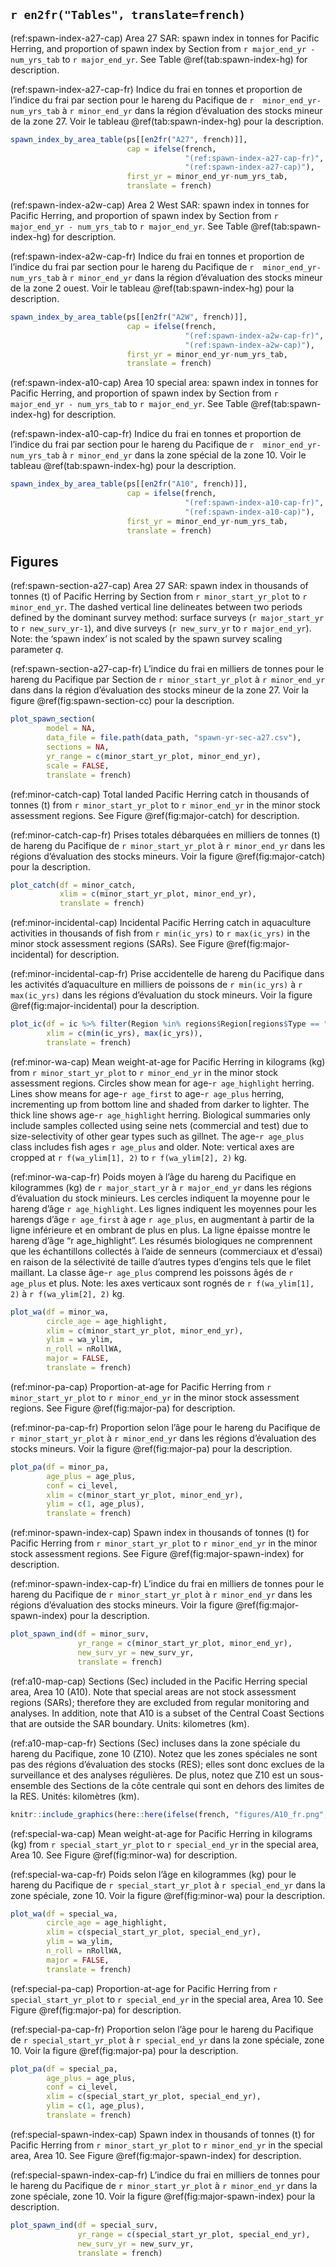 \afterpage{\clearpage}

\needspace{0.35\textheight}

## `r en2fr("Tables", translate=french)`

(ref:spawn-index-a27-cap) Area 27 SAR: 
spawn index in tonnes for Pacific Herring, and
proportion of  spawn index by Section 
from `r major_end_yr - num_yrs_tab` to `r major_end_yr`.
See Table \@ref(tab:spawn-index-hg) for description.

(ref:spawn-index-a27-cap-fr) Indice du frai en tonnes et
proportion de l’indice du frai par section pour
le hareng du Pacifique de `r  minor_end_yr-num_yrs_tab` à `r minor_end_yr` dans la
région d’évaluation des stocks mineur de la zone 27.
Voir le tableau \@ref(tab:spawn-index-hg) pour la description.

```r
spawn_index_by_area_table(ps[[en2fr("A27", french)]],
                          cap = ifelse(french,
                                       "(ref:spawn-index-a27-cap-fr)",
                                       "(ref:spawn-index-a27-cap)"),
                          first_yr = minor_end_yr-num_yrs_tab,
                          translate = french)
```

\afterpage{\clearpage}

(ref:spawn-index-a2w-cap) Area 2 West SAR: 
spawn index in tonnes for Pacific Herring, and
proportion of  spawn index by Section
from `r major_end_yr - num_yrs_tab` to `r major_end_yr`.
See Table \@ref(tab:spawn-index-hg) for description.

(ref:spawn-index-a2w-cap-fr) Indice du frai en tonnes et
proportion de l’indice du frai par section pour
le hareng du Pacifique de `r  minor_end_yr-num_yrs_tab` à `r minor_end_yr` dans la
région d’évaluation des stocks mineur de la zone 2 ouest.
Voir le tableau \@ref(tab:spawn-index-hg) pour la description.

\needspace{0.35\textheight}

```r
spawn_index_by_area_table(ps[[en2fr("A2W", french)]],
                          cap = ifelse(french,
                                       "(ref:spawn-index-a2w-cap-fr)",
                                       "(ref:spawn-index-a2w-cap)"),
                          first_yr = minor_end_yr-num_yrs_tab,
                          translate = french)
```

(ref:spawn-index-a10-cap) Area 10 special area: 
spawn index in tonnes for Pacific Herring, and
proportion of  spawn index by Section 
from `r major_end_yr - num_yrs_tab` to `r major_end_yr`.
See Table \@ref(tab:spawn-index-hg) for description.

(ref:spawn-index-a10-cap-fr) Indice du frai en tonnes et
proportion de l’indice du frai par section pour
le hareng du Pacifique de `r  minor_end_yr-num_yrs_tab` à `r minor_end_yr` dans la
zone spécial de la zone 10.
Voir le tableau \@ref(tab:spawn-index-hg) pour la description.

\needspace{0.35\textheight}

```r
spawn_index_by_area_table(ps[[en2fr("A10", french)]],
                          cap = ifelse(french,
                                       "(ref:spawn-index-a10-cap-fr)",
                                       "(ref:spawn-index-a10-cap)"),
                          first_yr = minor_end_yr-num_yrs_tab,
                          translate = french)
```

\afterpage{\clearpage}

## Figures

(ref:spawn-section-a27-cap) Area 27 SAR: spawn index in
thousands of tonnes (t) of Pacific Herring by Section
from `r minor_start_yr_plot` to `r minor_end_yr`.
The dashed vertical line delineates between two periods
defined by the dominant survey method:
surface surveys (`r major_start_yr` to `r new_surv_yr-1`), and
dive surveys (`r new_surv_yr` to `r major_end_yr`).
Note: the 'spawn index' is not scaled by the spawn survey scaling parameter $q$.

(ref:spawn-section-a27-cap-fr) L’indice du frai
en milliers de tonnes pour le hareng du Pacifique par Section de
`r minor_start_yr_plot` à `r minor_end_yr` dans dans la
région d’évaluation des stocks mineur de la zone 27.
Voir la figure \@ref(fig:spawn-section-cc) pour la description.

```r
plot_spawn_section(
        model = NA,
        data_file = file.path(data_path, "spawn-yr-sec-a27.csv"),
        sections = NA,
        yr_range = c(minor_start_yr_plot, minor_end_yr),
        scale = FALSE,
        translate = french)
```

(ref:minor-catch-cap) Total landed Pacific Herring catch in thousands of tonnes (t)
from `r minor_start_yr_plot` to `r minor_end_yr` in the minor stock assessment regions.
See Figure \@ref(fig:major-catch) for description.

(ref:minor-catch-cap-fr) Prises totales débarquées en
milliers de tonnes (t) de hareng du Pacifique de
`r minor_start_yr_plot` à `r minor_end_yr` dans
les régions d’évaluation des stocks mineurs.
Voir la figure \@ref(fig:major-catch) pour la description.

```r
plot_catch(df = minor_catch,
           xlim = c(minor_start_yr_plot, minor_end_yr),
           translate = french)
```

(ref:minor-incidental-cap) Incidental Pacific Herring catch
in aquaculture activities in thousands of fish from
`r min(ic_yrs)` to `r max(ic_yrs)` in the minor stock assessment regions (SARs).
See Figure \@ref(fig:major-incidental) for description.

(ref:minor-incidental-cap-fr) Prise accidentelle de hareng du Pacifique dans les
activités d'aquaculture en milliers de poissons de `r min(ic_yrs)` à 
`r max(ic_yrs)` dans les régions d'évaluation du stock mineurs.
Voir la figure \@ref(fig:major-incidental) pour la description.

```r
plot_ic(df = ic %>% filter(Region %in% regions$Region[regions$Type == "Minor"]),
        xlim = c(min(ic_yrs), max(ic_yrs)),
        translate = french)
```

(ref:minor-wa-cap) Mean weight-at-age for Pacific Herring in kilograms (kg) 
from `r minor_start_yr_plot` to `r minor_end_yr` in the minor stock assessment regions.
Circles show mean for age-`r age_highlight` herring.
Lines show means for age-`r age_first` to age-`r age_plus` herring, incrementing up from bottom line and shaded from darker to lighter.
The thick line shows age-`r age_highlight` herring.
Biological summaries only include samples collected using seine nets (commercial and test)
due to size-selectivity of other gear types such as gillnet.
The age-`r age_plus` class includes fish ages `r age_plus` and older.
Note: vertical axes are cropped at `r f(wa_ylim[1], 2)` to `r f(wa_ylim[2], 2)` kg.

(ref:minor-wa-cap-fr) Poids moyen à l'âge du hareng du Pacifique en kilogrammes (kg)
de `r major_start_yr` à `r major_end_yr` dans les régions d'évaluation du stock minieurs.
Les cercles indiquent la moyenne pour le hareng d'âge `r age_highlight`.
Les lignes indiquent les moyennes pour les harengs d'âge `r age_first` à age `r age_plus`, en augmentant à partir de la ligne inférieure et en ombrant de plus en plus.
La ligne épaisse montre le hareng d'âge "r age_highlight".
Les résumés biologiques ne comprennent que les échantillons collectés à l'aide de senneurs (commerciaux et d'essai)
en raison de la sélectivité de taille d'autres types d'engins tels que le filet maillant.
La classe âge-`r age_plus` comprend les poissons âgés de `r age_plus` et plus.
Note: les axes verticaux sont rognés de `r f(wa_ylim[1], 2)` à `r f(wa_ylim[2], 2)` kg.

```r
plot_wa(df = minor_wa,
        circle_age = age_highlight,
        xlim = c(minor_start_yr_plot, minor_end_yr),
        ylim = wa_ylim,
        n_roll = nRollWA,
        major = FALSE,
        translate = french)
```

(ref:minor-pa-cap) Proportion-at-age for Pacific Herring from
`r minor_start_yr_plot` to `r minor_end_yr` in the minor stock assessment regions.
See Figure \@ref(fig:major-pa) for description.

(ref:minor-pa-cap-fr) Proportion selon l’âge
pour le hareng du Pacifique de `r minor_start_yr_plot` à `r minor_end_yr`
dans les régions d’évaluation des stocks mineurs.
Voir la figure \@ref(fig:major-pa) pour la description.

```r
plot_pa(df = minor_pa,
        age_plus = age_plus,
        conf = ci_level,
        xlim = c(minor_start_yr_plot, minor_end_yr),
        ylim = c(1, age_plus),
        translate = french)

```

(ref:minor-spawn-index-cap) Spawn index in thousands of tonnes (t) for Pacific Herring from `r minor_start_yr_plot` to `r minor_end_yr`
in the minor stock assessment regions.
See Figure \@ref(fig:major-spawn-index) for description.

(ref:minor-spawn-index-cap-fr) L’indice du frai en milliers
de tonnes pour le hareng du Pacifique de `r minor_start_yr_plot` à `r minor_end_yr`
dans les régions d’évaluation des stocks mineurs.
Voir la figure \@ref(fig:major-spawn-index) pour la description.

```r
plot_spawn_ind(df = minor_surv,
               yr_range = c(minor_start_yr_plot, minor_end_yr),
               new_surv_yr = new_surv_yr,
               translate = french)
```

(ref:a10-map-cap) Sections (Sec) included in the Pacific Herring special area,
Area 10 (A10).
Note that special areas are not stock assessment regions (SARs);
therefore they are excluded from regular monitoring and analyses.
In addition, note that A10 is a subset of the Central Coast Sections that are
outside the SAR boundary.
Units: kilometres (km).

(ref:a10-map-cap-fr) Sections (Sec) incluses dans la zone spéciale
du hareng du Pacifique, zone 10 (Z10).
Notez que les zones spéciales ne sont pas des régions d'évaluation des stocks (RES);
elles sont donc exclues de la surveillance et des analyses régulières.
De plus, notez que Z10 est un sous-ensemble des Sections de la côte centrale
qui sont en dehors des limites de la RES.
Unités: kilomètres (km).

```r
knitr::include_graphics(here::here(ifelse(french, "figures/A10_fr.png", "figures/A10.png")))
```

<!-- (ref:special-catch-cap) Time series of total landed Pacific Herring catch in -->
<!-- thousands of tonnes (t) from `r special_start_yr_plot` to `r special_end_yr` -->
<!-- in the special area, Area 10. -->
<!-- See Figure \@ref(fig:major-catch) for description. -->

<!-- (ref:special-catch-cap-fr) Série chronologique des prises totales débarquées -->
<!-- en milliers de tonnes (t) de hareng du Pacifique de -->
<!-- `r special_start_yr_plot` à `r special_end_yr` -->
<!-- dans la zone spéciale, zone 10. -->
<!-- Voir la figure \@ref(fig:major-catch) pour la description. -->

<!-- ```{r special-catch, fig.asp = 0.7, fig.cap = ifelse(french, "(ref:special-catch-cap-fr)", "(ref:special-catch-cap)"), fig.width = 3.25, out.width = ".55\\linewidth"} -->
<!-- plot_catch(df = special_catch, -->
<!--            xlim = c(special_start_yr_plot, special_end_yr), -->
<!--            translate = french) -->
<!-- ``` -->

(ref:special-wa-cap) Mean weight-at-age for Pacific Herring in kilograms (kg) 
from `r special_start_yr_plot` to `r special_end_yr` in the special area, Area 10.
See Figure \@ref(fig:minor-wa) for description.

(ref:special-wa-cap-fr) Poids selon l’âge en kilogrammes (kg)
pour le hareng du Pacifique de `r special_start_yr_plot` à `r special_end_yr`
dans la zone spéciale, zone 10.
Voir la figure \@ref(fig:minor-wa) pour la description.

```r
plot_wa(df = special_wa,
        circle_age = age_highlight,
        xlim = c(special_start_yr_plot, special_end_yr),
        ylim = wa_ylim,
        n_roll = nRollWA,
        major = FALSE,
        translate = french)
```

(ref:special-pa-cap) Proportion-at-age for Pacific Herring from
`r special_start_yr_plot` to `r special_end_yr` in the special area, Area 10.
See Figure \@ref(fig:major-pa) for description.

(ref:special-pa-cap-fr) Proportion selon l’âge
pour le hareng du Pacifique de `r special_start_yr_plot` à `r special_end_yr`
dans la zone spéciale, zone 10.
Voir la figure \@ref(fig:major-pa) pour la description.

```r
plot_pa(df = special_pa,
        age_plus = age_plus,
        conf = ci_level,
        xlim = c(special_start_yr_plot, special_end_yr),
        ylim = c(1, age_plus),
        translate = french)

```

(ref:special-spawn-index-cap) Spawn index in thousands of tonnes (t) for Pacific Herring from `r minor_start_yr_plot` to `r minor_end_yr`
in the special area, Area 10.
See Figure \@ref(fig:major-spawn-index) for description.

(ref:special-spawn-index-cap-fr) L’indice du frai en milliers
de tonnes pour le hareng du Pacifique de `r minor_start_yr_plot` à `r minor_end_yr`
dans la zone spéciale, zone 10.
Voir la figure \@ref(fig:major-spawn-index) pour la description.

```r
plot_spawn_ind(df = special_surv,
               yr_range = c(special_start_yr_plot, special_end_yr),
               new_surv_yr = new_surv_yr,
               translate = french)
```

\afterpage{\clearpage}
